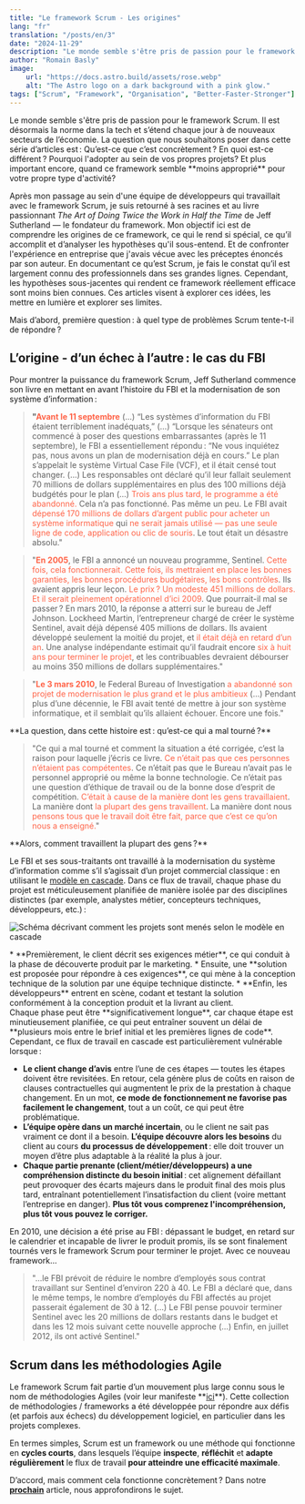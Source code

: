 ```yaml
---
title: "Le framework Scrum - Les origines"
lang: "fr"
translation: "/posts/en/3"
date: "2024-11-29"
description: "Le monde semble s'être pris de passion pour le framework. Il est désormais la norme dans la tech et s’étend chaque jour à de nouveaux secteurs de l’économie. La question que nous souhaitons poser dans cette série d’articles est : Qu’est-ce que c’est concrètement ? En quoi est-ce différent ? Pourquoi l'adopter au sein de vos propres projets? Et plus important encore, quand ce framework semble moins approprié pour votre propre type d'activité ? (En savoir plus...)"
author: "Romain Basly"
image:
    url: "https://docs.astro.build/assets/rose.webp"
    alt: "The Astro logo on a dark background with a pink glow."
tags: ["Scrum", "Framework", "Organisation", "Better-Faster-Stronger"]
---
```


<div>
Le monde semble s'être pris de passion pour le framework Scrum. Il est désormais la norme dans la tech et s’étend chaque jour à de nouveaux secteurs de l’économie. La question que nous souhaitons poser dans cette série d’articles est : Qu’est-ce que c’est concrètement ? En quoi est-ce différent ? Pourquoi l'adopter au sein de vos propres projets? Et plus important encore, quand ce framework semble **moins approprié** pour votre propre type d'activité?

Après mon passage au sein d'une équipe de développeurs qui travaillait avec le framework Scrum, je suis retourné à ses racines et au livre passionnant *The Art of Doing Twice the Work in Half the Time* de Jeff Sutherland — le fondateur du framework. Mon objectif ici est de comprendre les origines de ce framework, ce qui le rend si spécial, ce qu’il accomplit et d’analyser les hypothèses qu'il sous-entend. Et de confronter l'expérience en entreprise que j'avais vécue avec les préceptes énoncés par son auteur.
En documentant ce qu’est Scrum, je fais le constat qu’il est largement connu des professionnels dans ses grandes lignes. Cependant, les hypothèses sous-jacentes qui rendent ce framework réellement efficace sont moins bien connues. Ces articles visent à explorer ces idées, les mettre en lumière et explorer ses limites. 
</div>
<div>
Mais d’abord, première question : à quel type de problèmes Scrum tente-t-il de répondre ?
</div>

## L’origine - d’un échec à l’autre : le cas du FBI
<div>
Pour montrer la puissance du framework Scrum, Jeff Sutherland commence son livre en mettant en avant l’histoire du FBI et la modernisation de son système d’information :

> **"<span style="color: tomato">Avant le 11 septembre</span>** (...) “Les systèmes d’information du FBI étaient terriblement inadéquats,” (...) “Lorsque les sénateurs ont commencé à poser des questions embarrassantes (après le 11 septembre), le FBI a essentiellement répondu : “Ne vous inquiétez pas, nous avons un plan de modernisation déjà en cours.” Le plan s’appelait le système Virtual Case File (VCF), et il était censé tout changer. (...) Les responsables ont déclaré qu’il leur fallait seulement 70 millions de dollars supplémentaires en plus des 100 millions déjà budgétés pour le plan (...) <span style="color: tomato">Trois ans plus tard, le programme a été abandonné. </span> Cela n’a pas fonctionné. Pas même un peu. Le FBI avait <span style="color: tomato">dépensé 170 millions de dollars d’argent public pour acheter un système informatique </span> qui <span style="color: tomato">ne serait jamais utilisé — pas une seule ligne de code, application ou clic de souris</span>. Le tout était un désastre absolu."

> "**<span style="color: tomato">En 2005</span>**, le FBI a annoncé un nouveau programme, Sentinel. <span style="color: tomato">Cette fois, cela fonctionnerait. Cette fois, ils mettraient en place les bonnes garanties, les bonnes procédures budgétaires, les bons contrôles</span>. Ils avaient appris leur leçon. <span style="color: tomato">Le prix ? Un modeste 451 millions de dollars. Et il serait pleinement opérationnel d’ici 2009</span>. Que pourrait-il mal se passer ? En mars 2010, la réponse a atterri sur le bureau de Jeff Johnson. Lockheed Martin, l’entrepreneur chargé de créer le système Sentinel, avait déjà dépensé 405 millions de dollars. Ils avaient développé seulement la moitié du projet, et <span style="color: tomato">il était déjà en retard d’un an</span>. Une analyse indépendante estimait qu’il faudrait encore <span style="color: tomato">six à huit ans pour terminer le projet</span>, et les contribuables devraient débourser au moins 350 millions de dollars supplémentaires."

> "**<span style="color: tomato">Le 3 mars 2010</span>**, le Federal Bureau of Investigation <span style="color: tomato">a abandonné son projet de modernisation le plus grand et le plus ambitieux</span> (...) Pendant plus d’une décennie, le FBI avait tenté de mettre à jour son système informatique, et il semblait qu’ils allaient échouer. Encore une fois."
</div>

<div>
**La question, dans cette histoire est : qu’est-ce qui a mal tourné ?**

> "Ce qui a mal tourné et comment la situation a été corrigée, c’est la raison pour laquelle j’écris ce livre. <span style="color: tomato">Ce n’était pas que ces personnes n’étaient pas compétentes</span>. Ce n’était pas que le Bureau n’avait pas le personnel approprié ou même la bonne technologie. Ce n’était pas une question d’éthique de travail ou de la bonne dose d’esprit de compétition. <span style="color: tomato">C’était à cause de la manière dont les gens travaillaient</span>. La manière dont <span style="color: tomato">la plupart des gens travaillent</span>. La manière dont nous <span style="color: tomato">pensons tous que le travail doit être fait, parce que c’est <span style="color: tomato">ce qu’on nous a enseigné</span>.</span>"
</div>

<div class="blog-image-container">
**Alors, comment travaillent la plupart des gens ?**

Le FBI et ses sous-traitants ont travaillé à la modernisation du système d’information comme s’il s’agissait d’un projet commercial classique : en utilisant le <a href="https://fr.wikipedia.org/wiki/Mod%C3%A8le_en_cascade" target="_blank" rel="noopener noreferrer">modèle en cascade</a>. Dans ce flux de travail, chaque phase du projet est méticuleusement planifiée de manière isolée par des disciplines distinctes (par exemple, analystes métier, concepteurs techniques, développeurs, etc.) :

<img 
  src="/Images/blog-posts/3/waterfall.png" 
  alt="Schéma décrivant comment les projets sont menés selon le modèle en cascade" 
/>
</div>

<div>
* **Premièrement, le client décrit ses exigences métier**, ce qui conduit à la phase de découverte produit par le marketing.
* Ensuite, une **solution est proposée pour répondre à ces exigences**, ce qui mène à la conception technique de la solution par une équipe technique distincte.
* **Enfin, les développeurs** entrent en scène, codant et testant la solution conformément à la conception produit et la livrant au client.
</div>

<div>
Chaque phase peut être **significativement longue**, car chaque étape est minutieusement planifiée, ce qui peut entraîner souvent un délai de **plusieurs mois entre le brief initial et les premières lignes de code**.
</div>

<div>
Cependant, ce flux de travail en cascade est particulièrement vulnérable lorsque :

- **Le client change d’avis** entre l’une de ces étapes — toutes les étapes doivent être revisitées. En retour, cela génère plus de coûts en raison de clauses contractuelles qui augmentent le prix de la prestation à chaque changement. En un mot, **ce mode de fonctionnement ne favorise pas facilement le changement**, tout a un coût, ce qui peut être problématique.
- **L’équipe opère dans un marché incertain**, ou le client ne sait pas vraiment ce dont il a besoin. **L’équipe découvre alors les besoins** du client au cours **du processus de développement** : elle doit trouver un moyen d’être plus adaptable à la réalité la plus à jour.
- **Chaque partie prenante (client/métier/développeurs) a une compréhension distincte du besoin initial** : cet alignement défaillant peut provoquer des écarts majeurs dans le produit final des mois plus tard, entraînant potentiellement l’insatisfaction du client (voire mettant l’entreprise en danger). **Plus tôt vous comprenez l'incompréhension, plus tôt vous pouvez le corriger.**
</div>

<div>
En 2010, une décision a été prise au FBI : dépassant le budget, en retard sur le calendrier et incapable de livrer le produit promis, ils se sont finalement tournés vers le framework Scrum pour terminer le projet. Avec ce nouveau framework...

> "...le FBI prévoit de réduire le nombre d’employés sous contrat travaillant sur Sentinel d’environ 220 à 40. Le FBI a déclaré que, dans le même temps, le nombre d’employés du FBI affectés au projet passerait également de 30 à 12. (...) Le FBI pense pouvoir terminer Sentinel avec les 20 millions de dollars restants dans le budget et dans les 12 mois suivant cette nouvelle approche (...) Enfin, en juillet 2012, ils ont activé Sentinel."
</div>

## Scrum dans les méthodologies Agile
<div>
Le framework Scrum fait partie d’un mouvement plus large connu sous le nom de méthodologies Agiles (voir leur manifeste **<a href="https://agilemanifesto.org/iso/fr/principles.html" target="_blank" rel="noopener noreferrer">ici</a>**). Cette collection de méthodologies / frameworks a été développée pour répondre aux défis (et parfois aux échecs) du développement logiciel, en particulier dans les projets complexes. 

En termes simples, Scrum est un framework ou une méthode qui fonctionne en **cycles courts**, dans lesquels l’équipe **inspecte**, **réfléchit** et **adapte régulièrement** le flux de travail **pour atteindre une efficacité maximale**.
</div>

D’accord, mais comment cela fonctionne concrètement ? Dans notre **<a href="https://romainbasly.github.io/posts/fr/4" rel="noopener noreferrer">prochain</a>** article, nous approfondirons le sujet.
